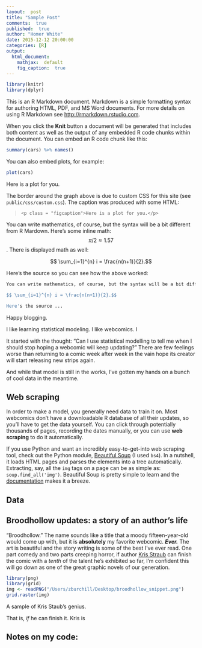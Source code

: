 ```yaml
---
layout:  post
title: "Sample Post"
comments:  true
published:  true
author: "Homer White"
date: 2015-12-12 20:00:00
categories: [R]
output:
  html_document:
    mathjax:  default
    fig_caption:  true
---
```



```r
library(knitr)
library(dplyr)
```


This is an R Markdown document. Markdown is a simple formatting syntax for authoring HTML, PDF, and MS Word documents. For more details on using R Markdown see <http://rmarkdown.rstudio.com>.

When you click the **Knit** button a document will be generated that includes both content as well as the output of any embedded R code chunks within the document. You can embed an R code chunk like this:


```r
summary(cars) %>% names()

```

You can also embed plots, for example: 


```r
plot(cars)
```

<p class = "figcaption">Here is a plot for you.</p>

The border around the graph above is due to custom CSS for this site (see `public/css/custom.css`).  The caption was produced with some HTML:

> `<p class = "figcaption">Here is a plot for you.</p>`

You can write mathematics, of course, but the syntax will be a bit different from R Mardown.  Here's some inline math:  $$ \pi/2 \approx 1.57 $$.  There is displayed math as well:

$$ \sum_{i=1}^{n} i = \frac{n(n+1)}{2}.$$

Here's the source so you can see how the above worked:

```r
You can write mathematics, of course, but the syntax will be a bit different from R Markdown.  Here's some inline math:  $$ \pi/2 \approx 1.57 $$.  There is displayed math as well:

$$ \sum_{i=1}^{n} i = \frac{n(n+1)}{2}.$$

Here's the source ...
```

Happy blogging.

I like learning statistical modeling. I like webcomics.  I 

It started with the thought: "Can I use statistical modelling to tell me when I should stop hoping a webcomic will keep updating?"  There are few feelings worse than returning to a comic week after week in the vain hope its creator will start releasing new strips again.

And while that model is still in the works, I've gotten my hands on a bunch of cool data in the meantime.

## Web scraping

In order to make a model, you generally need data to train it on.  Most webcomics don't have a downloadable R database of all their updates, so you'll have to get the data yourself.  You can click through potentially thousands of pages, recording the dates manually, or you can use **web scraping** to do it automatically.

If you use Python and want an incredibly easy-to-get-into web scraping tool, check out the Python module, [Beautiful Soup](http://www.crummy.com/software/BeautifulSoup/) (I used `bs4`). In a nutshell, it loads HTML pages and parses the elements into a tree automatically. Extracting, say, all the `img` tags on a page can be as simple as: `soup.find_all('img')`. Beautiful Soup is pretty simple to learn and the [documentation](http://www.crummy.com/software/BeautifulSoup/bs4/doc/) makes it a breeze. 

## Data

## Broodhollow updates: a story of an author's life

"Broodhollow."  The name sounds like a title that a moody fifteen-year-old would come up with, but it is **absolutely** my favorite webcomic. _**Ever.**_ The art is beautiful and the story writing is some of the best I've ever read. One part comedy and two parts creeping horror, if author [Kris Straub](http://studios.chainsawsuit.com/) can finish the comic with a _tenth_ of the talent he's exhibited so far, I'm confident this will go down as one of the great graphic novels of our generation.

```r
library(png)
library(grid)
img <- readPNG("/Users/zburchill/Desktop/broodhollow_snippet.png")
grid.raster(img)
```

<p class = "figcaption">A sample of Kris Staub's genius.</p>
 
That is, _if_ he can finish it.  Kris is 

## Notes on my code:
